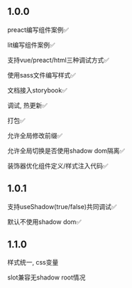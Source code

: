 ## 1.0.0

preact编写组件案例✅

lit编写组件案例✅

支持vue/preact/html三种调试方式✅

使用sass文件编写样式✅

文档接入storybook✅

调试, 热更新✅

打包✅

允许全局修改前缀✅

允许全局切换是否使用shadow dom隔离✅

装饰器优化组件定义/样式注入代码✅

## 1.0.1

支持useShadow(true/false)共同调试✅

默认不使用shadow dom✅

## 1.1.0

样式统一, css变量

slot兼容无shadow root情况


